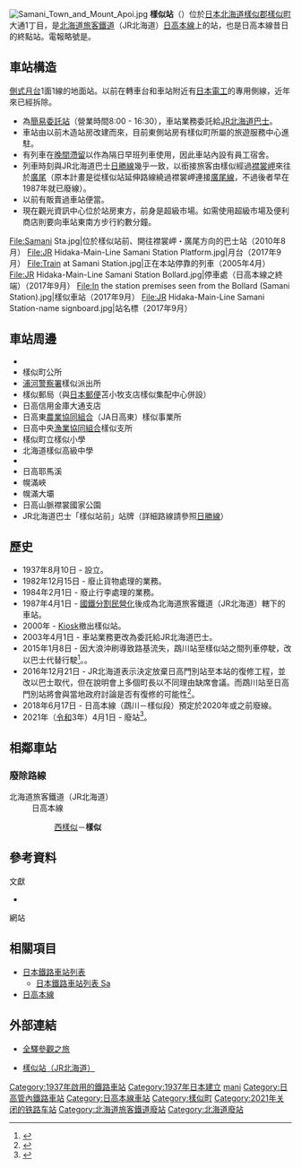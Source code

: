 {{noteTA
|T=zh-tw:樣似車站;zh-hk:樣似站;zh-cn:样似站;
|1=zh-tw:樣似車站;zh-hk:樣似站;zh-cn:样似站;}}
{{日本車站資訊
|公司色 = #ccc
|文字色 = 
|站名 = 樣似站
|圖片 = Samani Station, Hidaka Main Line.jpg
|pxl = 
|圖片說明 = 站房
|日文原名 = 様似
|平假名 = さまに
|羅馬拼音 =  Samani
|副站名 = 
|所屬公司 = [[File:JR_logo_(hokkaido).svg|23px]][[北海道旅客鐵道|北海道旅客鐵道]]（JR北海道）
|所屬路線 = [[日高本線|日高本線]]
|前一站 = [[西樣似站|西樣似]]
|前一站距離 = 2.9
|後一站距離 = 
|後一站 =  
|距離 = 146.5
|起點站 = [[苫小牧站|苫小牧]]
|電報略號 = マニ
|車站編號 = 
|停站路線數 = 1
|所在地 = {{JPN}}[[北海道|北海道]][[樣似郡|樣似郡]][[樣似町|樣似町]]大通1丁目
|車站構造 = 地面站
|月台配置 = 1面1線
|啟用年月日 = 1937年（[[昭和|昭和]]12年）8月10日
|廢站年月日 = 2021年（[[令和|令和]]3年）4月1日
|乘客人數 = 8
|上下車人次 = 
|統計年度 = 2014
|轉車 = 
|備註 = 無人車站
|全寬備註 = 
}}
[[File:Samani_Town_and_Mount_Apoi.jpg|thumb]]
'''樣似站'''（{{jpn|j=様似駅|hg=さまにえき|rm=Samani eki|f=y}}）位於[[日本|日本]][[北海道|北海道]][[樣似郡|樣似郡]][[樣似町|樣似町]]大通1丁目，是[[北海道旅客鐵道|北海道旅客鐵道]]（JR北海道）[[日高本線|日高本線]]上的站，也是日高本線昔日的終點站。電報略號是'''{{lang|ja|マニ}}'''。

== 車站構造 ==
[[側式月台|側式月台]]1面1線的地面站。以前在轉車台和車站附近有[[日本電工|日本電工]]的專用側線，近年來已經拆除。
* 為[[簡易委託站|簡易委託站]]（營業時間8:00 - 16:30），車站業務委託給[[JR北海道巴士|JR北海道巴士]]。
* 車站由以前木造站房改建而來，目前東側站房有樣似町所屬的旅遊服務中心進駐。
* 有列車在[[夜間停泊|晚間滯留]]以作為隔日早班列車使用，因此車站內設有員工宿舍。
* 列車時刻與JR北海道巴士[[日勝線|日勝線]]幾乎一致，以銜接旅客由樣似經過[[襟裳岬|襟裳岬]]來往於[[廣尾站_(北海道)|廣尾]]（原本計畫是從樣似站延伸路線繞過襟裳岬連接[[廣尾線|廣尾線]]，不過後者早在1987年就已廢線）。
* 以前有販賣過車站便當。
* 現在觀光資訊中心位於站房東方，前身是超級市場。如需使用超級市場及便利商店則要向車站東南方步行約數分鐘。
<gallery widths="180" heights="120">
File:Samani Sta.jpg|位於樣似站前、開往襟裳岬・廣尾方向的巴士站（2010年8月）
File:JR Hidaka-Main-Line Samani Station Platform.jpg|月台（2017年9月）
File:Train at Samani Station.jpg|正在本站停靠的列車（2005年4月）
File:JR Hidaka-Main-Line Samani Station Bollard.jpg|停車處（日高本線之終端）（2017年9月）
File:In the station premises seen from the Bollard (Samani Station).jpg|樣似車站（2017年9月）
File:JR Hidaka-Main-Line Samani Station-name signboard.jpg|站名標（2017年9月）
</gallery>

== 車站周邊 ==
* {{Link-ja|國道336號|国道336号}}
* 樣似町公所
* [[浦河警察署|浦河警察署]]樣似派出所
* 樣似郵局（與[[日本郵便|日本郵便]]苫小牧支店樣似集配中心併設）
* 日高信用金庫大通支店
* 日高東[[農業協同組合|農業協同組合]]（JA日高東）樣似事業所
* 日高中央[[漁業協同組合|漁業協同組合]]樣似支所
* 樣似町立樣似小學
* 北海道樣似高級中學
* {{lang|ja|アポイ岳}}
* 日高耶馬溪
* 幌滿峽
* 幌滿大壩
* 日高山脈襟裳國家公園
* JR北海道巴士「樣似站前」站牌（詳細路線請參照[[日勝線|日勝線]]）

== 歷史 ==
* 1937年8月10日 - 設立。
* 1982年12月15日 - 廢止貨物處理的業務。
* 1984年2月1日 - 廢止行李處理的業務。
* 1987年4月1日 - [[國鐵分割民營化|國鐵分割民營化]]後成為北海道旅客鐵道（JR北海道）轄下的車站。
* 2000年 - [[Kiosk_(便利商店)|Kiosk]]撤出樣似站。
* 2003年4月1日 - 車站業務更改為委託給JR北海道巴士。
* 2015年1月8日 - 因大浪沖刷導致路基流失，鵡川站至樣似站之間列車停駛，改以巴士代替行駛<ref>{{Cite press release|url=http://www.jrhokkaido.co.jp/press/2015/150113-3.pdf|archiveurl=https://web.archive.org/web/20150115032522/http://www.jrhokkaido.co.jp/press/2015/150113-3.pdf|format=PDF|language=ja|title=日高線 厚賀〜大狩部間 67k506m 付近における盛土流出について|publisher=北海道旅客鉄道|date=2015-01-13|accessdate=2020-10-30|archivedate=2015-01-15}}</ref>。。
* 2016年12月21日 - JR北海道表示決定放棄日高門別站至本站的復修工程，並改以巴士取代，但在說明會上多個町長以不同理由缺席會議。而鵡川站至日高門別站將會與當地政府討論是否有復修的可能性<ref>{{cite web|url=http://www.jrhokkaido.co.jp/press/2016/161221-4.pdf |language=ja |title=（鵡川．様似間）の復旧断念 |publisher=JR北海道 |date=2016-12-21 |accessdate=2017-06-21 |archive-url=https://web.archive.org/web/20161222222837/http://www.jrhokkaido.co.jp/press/2016/161221-4.pdf |archive-date=2016-12-22 |deadurl=yes }}</ref>。
* 2018年6月17日 - 日高本線（鵡川－樣似段）預定於2020年或之前廢線。
* 2021年（[[令和|令和]]3年）4月1日 - 廢站<ref>{{cite news |title=ＪＲ日高線の鵡川・様似間廃止 転換バスの運行開始で記念式典 |url=https://www3.nhk.or.jp/sapporo-news/20210401/7000032436.html |accessdate=2021-04-01 |publisher=NHK |date=2021-04-01 |language=ja |archive-date=2021-04-01 |archive-url=https://web.archive.org/web/20210401033608/https://www3.nhk.or.jp/sapporo-news/20210401/7000032436.html |dead-url=no }}</ref>。

== 相鄰車站 ==
===廢除路線===
; 北海道旅客鐵道（JR北海道）
: 日高本線
:: [[西樣似站|西樣似]]－'''樣似'''

==參考資料==
;文獻
*{{cite book
  | author = 今尾惠介
  | title = {{lang|ja|日本鉄道旅行地図帳 1号・北海道}}
  | publisher = 新潮社
  | series = {{lang|ja|日本鉄道旅行地図帳}}
  | year = 2008
  | isbn = 978-4-10-790019-7
}}
;網站
{{Reflist}}

== 相關項目 ==
* [[日本鐵路車站列表|日本鐵路車站列表]]
** [[日本鐵路車站列表_Sa|日本鐵路車站列表 Sa]]
* [[日高本線|日高本線]]

== 外部連結 ==
* {{ja}}[http://www.tsuchibuta.com/jr-hokkaido/hidakaline/29samani/29samani.htm 全驛參觀之旅] {{Wayback|url=http://www.tsuchibuta.com/jr-hokkaido/hidakaline/29samani/29samani.htm |date=20200727205052 }}
* {{ja}}[http://www.jrhokkaido.co.jp/network/barrier/026/samani.html 樣似站（JR北海道）] {{Wayback|url=http://www.jrhokkaido.co.jp/network/barrier/026/samani.html |date=20170920221716 }}
{{日高本線}}
{{DEFAULTSORT:Samani}}
{{Portal bar|日本|日本鐵路|北海道|鐵路}}
[[Category:1937年啟用的鐵路車站|Category:1937年啟用的鐵路車站]]
[[Category:1937年日本建立|Category:1937年日本建立]]
[[Category:日本鐵路車站_Sa|mani]]
[[Category:日高管內鐵路車站|Category:日高管內鐵路車站]]
[[Category:日高本線車站|Category:日高本線車站]]
[[Category:樣似町|Category:樣似町]]
[[Category:2021年关闭的铁路车站|Category:2021年关闭的铁路车站]]
[[Category:北海道旅客鐵道廢站|Category:北海道旅客鐵道廢站]]
[[Category:北海道廢站|Category:北海道廢站]]
